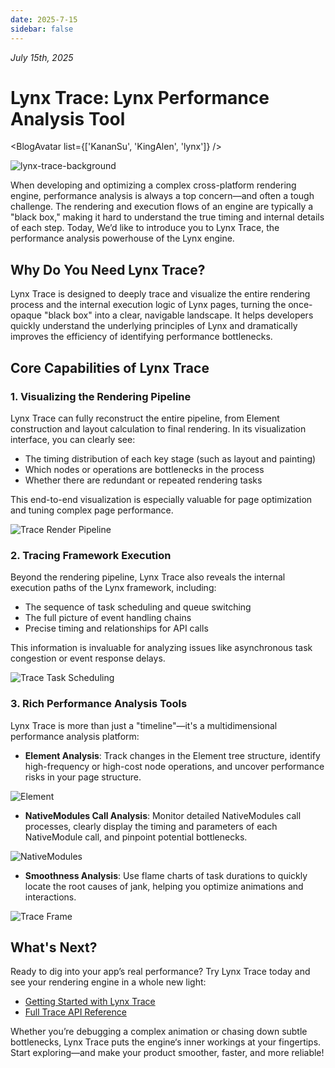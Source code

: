 ```yaml
---
date: 2025-7-15
sidebar: false
---
```


<style>{`
  .full_image {
    width: 750px;
    margin: 20px;
  }
`}</style>


_July 15th, 2025_

# Lynx Trace: Lynx Performance Analysis Tool

<BlogAvatar list={['KananSu', 'KingAlen', 'lynx']} />

![lynx-trace-background](https://lf-lynx.tiktok-cdns.com/obj/lynx-artifacts-oss-sg/plugin/static/lynx-trace-background.svg)

When developing and optimizing a complex cross-platform rendering engine, performance analysis is always a top concern—and often a tough challenge. The rendering and execution flows of an engine are typically a "black box," making it hard to understand the true timing and internal details of each step. Today, We’d like to introduce you to Lynx Trace, the performance analysis powerhouse of the Lynx engine.

## Why Do You Need Lynx Trace?

Lynx Trace is designed to deeply trace and visualize the entire rendering process and the internal execution logic of Lynx pages, turning the once-opaque "black box" into a clear, navigable landscape. It helps developers quickly understand the underlying principles of Lynx and dramatically improves the efficiency of identifying performance bottlenecks.

## Core Capabilities of Lynx Trace

### 1. Visualizing the Rendering Pipeline

Lynx Trace can fully reconstruct the entire pipeline, from Element construction and layout calculation to final rendering. In its visualization interface, you can clearly see:

- The timing distribution of each key stage (such as layout and painting)
- Which nodes or operations are bottlenecks in the process
- Whether there are redundant or repeated rendering tasks

This end-to-end visualization is especially valuable for page optimization and tuning complex page performance.

<img
  src="https://lf-lynx.tiktok-cdns.com/obj/lynx-artifacts-oss-sg/plugin/static/trace_render_pipeline.png"
  alt="Trace Render Pipeline"
  className="full_image"
/>

### 2. Tracing Framework Execution

Beyond the rendering pipeline, Lynx Trace also reveals the internal execution paths of the Lynx framework, including:

- The sequence of task scheduling and queue switching
- The full picture of event handling chains
- Precise timing and relationships for API calls

This information is invaluable for analyzing issues like asynchronous task congestion or event response delays.

<img
  src="https://lf-lynx.tiktok-cdns.com/obj/lynx-artifacts-oss-sg/plugin/static/trace-scheduling.png"
  alt="Trace Task Scheduling"
  className="full_image"
/>

### 3. Rich Performance Analysis Tools

Lynx Trace is more than just a "timeline"—it's a multidimensional performance analysis platform:

- **Element Analysis**: Track changes in the Element tree structure, identify high-frequency or high-cost node operations, and uncover performance risks in your page structure.

<img
  src="https://lf-lynx.tiktok-cdns.com/obj/lynx-artifacts-oss-sg/plugin/static/element-render-analysis.png"
  alt="Element"
  className="full_image"
/>

- **NativeModules Call Analysis**: Monitor detailed NativeModules call processes, clearly display the timing and parameters of each NativeModule call, and pinpoint potential bottlenecks.

<img
  src="https://lf-lynx.tiktok-cdns.com/obj/lynx-artifacts-oss-sg/plugin/static/nativemodule-invoke-flow.png"
  alt="NativeModules"
  className="full_image"
/>

- **Smoothness Analysis**: Use flame charts of task durations to quickly locate the root causes of jank, helping you optimize animations and interactions.

<img
  src="https://lf-lynx.tiktok-cdns.com/obj/lynx-artifacts-oss-sg/plugin/static/trace-frame.png"
  alt="Trace Frame"
  className="full_image"
/>

## What's Next?

Ready to dig into your app’s real performance?
Try Lynx Trace today and see your rendering engine in a whole new light:

- [Getting Started with Lynx Trace](/guide/performance/analysis/record-trace)
- [Full Trace API Reference](/guide/performance/analysis/trace-advance-usage/custom-trace)

Whether you’re debugging a complex animation or chasing down subtle bottlenecks, Lynx Trace puts the engine‘s inner workings at your fingertips.  
Start exploring—and make your product smoother, faster, and more reliable!
